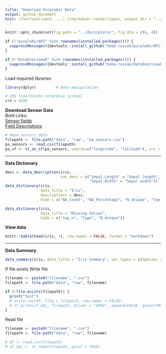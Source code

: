 ```yaml
---
title: "Download PurpleAir Data" 
output: github_document
knit: (function(input, ...) {rmarkdown::render(input, output_dir = "../docs", )})
---
```


```r
knitr::opts_chunk$set(fig.path = "../docs/plots/", fig.dim = c(6, 4))
```

```r
if (!"purpleAirAPI" %in% rownames(installed.packages())) {
  suppressMessages({devtools::install_github("heba-razzak/purpleAirAPI")})
}

if (!"DataOverviewR" %in% rownames(installed.packages())) {
  suppressMessages({devtools::install_github("heba-razzak/DataOverviewR")})
}
```

Load required libraries

```r
library(dplyr)         # Data manipulation
```

```r
# CRS (coordinate reference system)
crs = 4326
```

**Download Sensor Data**\
Bold
Links:\
[Sensor fields](https://api.purpleair.com/#api-sensors-get-sensor-data)\
[Field Descriptions](https://community.purpleair.com/t/api-history-fields-descriptions/4652)

```r
# Read sensors data
filepath <- file.path("data", "raw", "pa_sensors.csv")
pa_sensors <- read.csv(filepath)
pa_sf <- st_as_sf(pa_sensors, coords=c("longitude", "latitude"), crs = 4326)
```
---

**Data Dictionary**

```r
desc <- data_description(iris, 
                         var_desc = c("Sepal.Length" = "Sepal length",
                                      "Sepal.Width" = "Sepal width"))
data_dictionary(iris, 
                data_title = "Iris", 
                descriptions = desc, 
                hide = c("NA_Count", "NA_Percentage", "N_Unique", "top_n"))
```

```r
data_dictionary(iris, 
                data_title = "Missing Values",
                hide = c("top_n", "Type", "N_Unique"))
```

**View data**

```r
knitr::kable(head(iris, 3), row.names = FALSE, format = "markdown")
```

---

**Data Summary**

```r
data_summary(iris, data_title = "Iris Summary", var_types = c(Species = "date"))
```

If file exists
Write file

```r
filename <- paste0("filename", ".csv")
filepath <- file.path("data", "raw", filename)

if (!file.exists(filepath)) {
  print("test")
  # write.csv(df, file = filepath, row.names = FALSE)
  # st_write(sf_obj, filepath, driver = "GPKG", append=FALSE, quiet=TRUE)
}
```

Read file

```r
filename <- paste0("filename", ".csv")
filepath <- file.path("data", "raw", filename)

# df <- read.csv(filepath)
# sf_obj <- st_read(filepath, quiet = TRUE)

```
